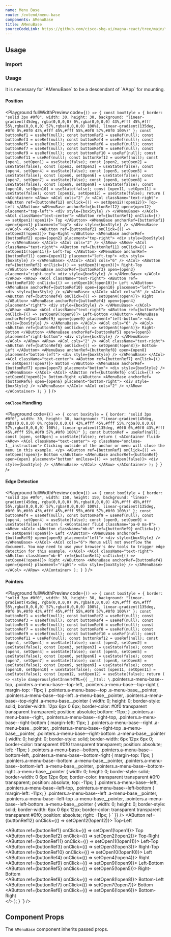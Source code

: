 ```yaml
---
name: Menu Base
route: /extend/menu-base
components: AMenuBase
title: AMenuBase
sourceCodeLink: https://github.com/cisco-sbg-ui/magna-react/tree/main/framework/components/AMenuBase
---
```


## Usage

### Import

<ComponentImport components="AMenuBase" />

### Usage

<AAlert dismissable={false}>
  It is necessary for `AMenuBase` to be a descendant of `AApp` for mounting.
</AAlert>

#### Position

<Playground
  fullWidthPreview
  code={`() => {
  const boxStyle = {
    border: "solid 3px #0f0",
    width: 30,
    height: 30,
    background:
      "linear-gradient(45deg, rgba(0,0,0,0) 0%,rgba(0,0,0,0) 43%,#fff 45%,#fff 55%,rgba(0,0,0,0) 57%,rgba(0,0,0,0) 100%), linear-gradient(135deg, #0f0 0%,#0f0 43%,#fff 45%,#fff 55%,#0f0 57%,#0f0 100%)"
  };
  const buttonRef1 = useRef(null);
  const buttonRef2 = useRef(null);
  const buttonRef3 = useRef(null);
  const buttonRef4 = useRef(null);
  const buttonRef5 = useRef(null);
  const buttonRef6 = useRef(null);
  const buttonRef7 = useRef(null);
  const buttonRef8 = useRef(null);
  const buttonRef9 = useRef(null);
  const buttonRef10 = useRef(null);
  const buttonRef11 = useRef(null);
  const buttonRef12 = useRef(null);
  const [open1, setOpen1] = useState(false);
  const [open2, setOpen2] = useState(false);
  const [open3, setOpen3] = useState(false);
  const [open4, setOpen4] = useState(false);
  const [open5, setOpen5] = useState(false);
  const [open6, setOpen6] = useState(false);
  const [open7, setOpen7] = useState(false);
  const [open8, setOpen8] = useState(false);
  const [open9, setOpen9] = useState(false);
  const [open10, setOpen10] = useState(false);
  const [open11, setOpen11] = useState(false);
  const [open12, setOpen12] = useState(false);
  return (
    <AContainer>
      <ARow>
        <ACol cols="2" />
        <ACol className="text-right">
          <AButton ref={buttonRef12} onClick={() => setOpen12(!open12)}>
            Top-Left
          </AButton>
          <AMenuBase
            anchorRef={buttonRef12}
            open={open12}
            placement="top-left">
            <div style={boxStyle} />
          </AMenuBase>
        </ACol>
        <ACol className="text-center">
          <AButton ref={buttonRef1} onClick={() => setOpen1(!open1)}>
            Top
          </AButton>
          <AMenuBase anchorRef={buttonRef1} open={open1} placement="top">
            <div style={boxStyle} />
          </AMenuBase>
        </ACol>
        <ACol>
          <AButton ref={buttonRef2} onClick={() => setOpen2(!open2)}>
            Top-Right
          </AButton>
          <AMenuBase
            anchorRef={buttonRef2}
            open={open2}
            placement="top-right">
            <div style={boxStyle} />
          </AMenuBase>
        </ACol>
        <ACol cols="2" />
      </ARow>
      <ARow>
        <ACol className="text-right">
          <AButton ref={buttonRef11} onClick={() => setOpen11(!open11)}>
            Left-Top
          </AButton>
          <AMenuBase
            anchorRef={buttonRef11}
            open={open11}
            placement="left-top">
            <div style={boxStyle} />
          </AMenuBase>
        </ACol>
        <ACol cols="6" />
        <ACol>
          <AButton ref={buttonRef3} onClick={() => setOpen3(!open3)}>
            Right-Top
          </AButton>
          <AMenuBase
            anchorRef={buttonRef3}
            open={open3}
            placement="right-top">
            <div style={boxStyle} />
          </AMenuBase>
        </ACol>
      </ARow>
      <ARow>
        <ACol className="text-right">
          <AButton ref={buttonRef10} onClick={() => setOpen10(!open10)}>
            Left
          </AButton>
          <AMenuBase anchorRef={buttonRef10} open={open10} placement="left">
            <div style={boxStyle} />
          </AMenuBase>
        </ACol>
        <ACol cols="6" />
        <ACol>
          <AButton ref={buttonRef4} onClick={() => setOpen4(!open4)}>
            Right
          </AButton>
          <AMenuBase anchorRef={buttonRef4} open={open4} placement="right">
            <div style={boxStyle} />
          </AMenuBase>
        </ACol>
      </ARow>
      <ARow>
        <ACol className="text-right">
          <AButton ref={buttonRef9} onClick={() => setOpen9(!open9)}>
            Left-Bottom
          </AButton>
          <AMenuBase
            anchorRef={buttonRef9}
            open={open9}
            placement="left-bottom">
            <div style={boxStyle} />
          </AMenuBase>
        </ACol>
        <ACol cols="6" />
        <ACol>
          <AButton ref={buttonRef5} onClick={() => setOpen5(!open5)}>
            Right-Bottom
          </AButton>
          <AMenuBase
            anchorRef={buttonRef5}
            open={open5}
            placement="right-bottom">
            <div style={boxStyle} />
          </AMenuBase>
        </ACol>
      </ARow>
      <ARow>
        <ACol cols="2" />
        <ACol className="text-right">
          <AButton ref={buttonRef8} onClick={() => setOpen8(!open8)}>
            Bottom-Left
          </AButton>
          <AMenuBase
            anchorRef={buttonRef8}
            open={open8}
            placement="bottom-left">
            <div style={boxStyle} />
          </AMenuBase>
        </ACol>
        <ACol className="text-center">
          <AButton ref={buttonRef7} onClick={() => setOpen7(!open7)}>
            Bottom
          </AButton>
          <AMenuBase anchorRef={buttonRef7} open={open7} placement="bottom">
            <div style={boxStyle} />
          </AMenuBase>
        </ACol>
        <ACol>
          <AButton ref={buttonRef6} onClick={() => setOpen6(!open6)}>
            Bottom-Right
          </AButton>
          <AMenuBase
            anchorRef={buttonRef6}
            open={open6}
            placement="bottom-right">
            <div style={boxStyle} />
          </AMenuBase>
        </ACol>
        <ACol cols="2" />
      </ARow>
    </AContainer>
  );
}
`}
/>

#### `onClose` Handling

<Playground
  code={`() => {
  const boxStyle = {
    border: "solid 3px #0f0",
    width: 30,
    height: 30,
    background:
      "linear-gradient(45deg, rgba(0,0,0,0) 0%,rgba(0,0,0,0) 43%,#fff 45%,#fff 55%,rgba(0,0,0,0) 57%,rgba(0,0,0,0) 100%), linear-gradient(135deg, #0f0 0%,#0f0 43%,#fff 45%,#fff 55%,#0f0 57%,#0f0 100%)"
  };
  const buttonRef = useRef(null);
  const [open, setOpen] = useState(false);
  return (
    <AContainer fluid>
      <ARow>
        <ACol className="text-center">
          <p className="onclose-1__instruction">
            Clicking outside of the anchor or menu will close the menu in this
            example.
          </p>
          <AButton ref={buttonRef} onClick={() => setOpen(!open)}>
            Bottom
          </AButton>
          <AMenuBase
            anchorRef={buttonRef}
            open={open}
            placement="bottom"
            onClose={() => setOpen(false)}>
            <div style={boxStyle} />
          </AMenuBase>
        </ACol>
      </ARow>
    </AContainer>
  );
}
`}
/>

#### Edge Detection

<Playground
  fullWidthPreview
  code={`() => {
  const boxStyle = {
    border: "solid 3px #0f0",
    width: 150,
    height: 150,
    background:
      "linear-gradient(45deg, rgba(0,0,0,0) 0%,rgba(0,0,0,0) 43%,#fff 45%,#fff 55%,rgba(0,0,0,0) 57%,rgba(0,0,0,0) 100%), linear-gradient(135deg, #0f0 0%,#0f0 43%,#fff 45%,#fff 55%,#0f0 57%,#0f0 100%)"
  };
  const buttonRef4 = useRef(null);
  const buttonRef9 = useRef(null);
  const [open4, setOpen4] = useState(false);
  const [open9, setOpen9] = useState(false);
  return (
    <AContainer fluid className="pa-0 ma-0">
      <ARow>
        <ACol>
          <AButton
            className="mb-6"
            ref={buttonRef9}
            onClick={() => setOpen9(!open9)}>
            Left
          </AButton>
          <AMenuBase anchorRef={buttonRef9} open={open9} placement="left">
            <div style={boxStyle} />
          </AMenuBase>
        </ACol>
        <ACol cols="6">
          Menus will not overflow the document. You may need to use your
          browser's dev tools to trigger edge detection for this example.
        </ACol>
        <ACol className="text-right">
          <AButton
            className="mb-6"
            ref={buttonRef4}
            onClick={() => setOpen4(!open4)}>
            Right
          </AButton>
          <AMenuBase anchorRef={buttonRef4} open={open4} placement="right">
            <div style={boxStyle} />
          </AMenuBase>
        </ACol>
      </ARow>
    </AContainer>
  );
}
`}
/>

#### Pointers

<Playground
  fullWidthPreview
  code={`() => {
  const boxStyle = {
    border: "solid 3px #0f0",
    width: 30,
    height: 30,
    background:
      "linear-gradient(45deg, rgba(0,0,0,0) 0%,rgba(0,0,0,0) 43%,#fff 45%,#fff 55%,rgba(0,0,0,0) 57%,rgba(0,0,0,0) 100%), linear-gradient(135deg, #0f0 0%,#0f0 43%,#fff 45%,#fff 55%,#0f0 57%,#0f0 100%)"
  };
  const buttonRef1 = useRef(null);
  const buttonRef2 = useRef(null);
  const buttonRef3 = useRef(null);
  const buttonRef4 = useRef(null);
  const buttonRef5 = useRef(null);
  const buttonRef6 = useRef(null);
  const buttonRef7 = useRef(null);
  const buttonRef8 = useRef(null);
  const buttonRef9 = useRef(null);
  const buttonRef10 = useRef(null);
  const buttonRef11 = useRef(null);
  const buttonRef12 = useRef(null);
  const [open1, setOpen1] = useState(false);
  const [open2, setOpen2] = useState(false);
  const [open3, setOpen3] = useState(false);
  const [open4, setOpen4] = useState(false);
  const [open5, setOpen5] = useState(false);
  const [open6, setOpen6] = useState(false);
  const [open7, setOpen7] = useState(false);
  const [open8, setOpen8] = useState(false);
  const [open9, setOpen9] = useState(false);
  const [open10, setOpen10] = useState(false);
  const [open11, setOpen11] = useState(false);
  const [open12, setOpen12] = useState(false);
  return (
    <>
      <style
        dangerouslySetInnerHTML={{
          __html: \`
    .pointers.a-menu-base--top,
    .pointers.a-menu-base--top-left,
    .pointers.a-menu-base--top-right {
      margin-top: -11px;
    }
    .pointers.a-menu-base--top .a-menu-base__pointer,
    .pointers.a-menu-base--top-left .a-menu-base__pointer,
    .pointers.a-menu-base--top-right .a-menu-base__pointer {
      width: 0;
      height: 0;
      border-style: solid;
      border-width: 12px 6px 0 6px;
      border-color: #0f0 transparent transparent transparent;
      position: absolute;
      bottom: -11px;
    }
    .pointers.a-menu-base--right,
    .pointers.a-menu-base--right-top,
    .pointers.a-menu-base--right-bottom {
      margin-left: 11px;
    }
    .pointers.a-menu-base--right .a-menu-base__pointer,
    .pointers.a-menu-base--right-top .a-menu-base__pointer,
    .pointers.a-menu-base--right-bottom .a-menu-base__pointer {
      width: 0;
      height: 0;
      border-style: solid;
      border-width: 6px 12px 6px 0;
      border-color: transparent #0f0 transparent transparent;
      position: absolute;
      left: -11px;
    }
    .pointers.a-menu-base--bottom,
    .pointers.a-menu-base--bottom-left,
    .pointers.a-menu-base--bottom-right {
      margin-top: 11px;
    }
    .pointers.a-menu-base--bottom .a-menu-base__pointer,
    .pointers.a-menu-base--bottom-left .a-menu-base__pointer,
    .pointers.a-menu-base--bottom-right .a-menu-base__pointer {
      width: 0;
      height: 0;
      border-style: solid;
      border-width: 0 6px 12px 6px;
      border-color: transparent transparent #0f0 transparent;
      position: absolute;
      top: -11px;
    }
    .pointers.a-menu-base--left,
    .pointers.a-menu-base--left-top,
    .pointers.a-menu-base--left-bottom {
      margin-left: -11px;
    }
    .pointers.a-menu-base--left .a-menu-base__pointer,
    .pointers.a-menu-base--left-top .a-menu-base__pointer,
    .pointers.a-menu-base--left-bottom .a-menu-base__pointer {
      width: 0;
      height: 0;
      border-style: solid;
      border-width: 6px 0 6px 12px;
      border-color: transparent transparent transparent #0f0;
      position: absolute;
      right: -11px;
    }
  \`
        }}
      />
      <AContainer>
        <ARow>
          <ACol cols="2" />
          <ACol className="text-right">
            <AButton ref={buttonRef12} onClick={() => setOpen12(!open12)}>
              Top-Left
            </AButton>
            <AMenuBase
              anchorRef={buttonRef12}
              className="pointers"
              open={open12}
              placement="top-left"
              pointer>
              <div style={boxStyle} />
            </AMenuBase>
          </ACol>
          <ACol className="text-center">
            <AButton ref={buttonRef1} onClick={() => setOpen1(!open1)}>
              Top
            </AButton>
            <AMenuBase
              anchorRef={buttonRef1}
              className="pointers"
              open={open1}
              placement="top"
              pointer>
              <div style={boxStyle} />
            </AMenuBase>
          </ACol>
          <ACol>
            <AButton ref={buttonRef2} onClick={() => setOpen2(!open2)}>
              Top-Right
            </AButton>
            <AMenuBase
              anchorRef={buttonRef2}
              className="pointers"
              open={open2}
              placement="top-right"
              pointer>
              <div style={boxStyle} />
            </AMenuBase>
          </ACol>
          <ACol cols="2" />
        </ARow>
        <ARow>
          <ACol className="text-right">
            <AButton ref={buttonRef11} onClick={() => setOpen11(!open11)}>
              Left-Top
            </AButton>
            <AMenuBase
              anchorRef={buttonRef11}
              className="pointers"
              open={open11}
              placement="left-top"
              pointer>
              <div style={boxStyle} />
            </AMenuBase>
          </ACol>
          <ACol cols="6" />
          <ACol>
            <AButton ref={buttonRef3} onClick={() => setOpen3(!open3)}>
              Right-Top
            </AButton>
            <AMenuBase
              anchorRef={buttonRef3}
              className="pointers"
              open={open3}
              placement="right-top"
              pointer>
              <div style={boxStyle} />
            </AMenuBase>
          </ACol>
        </ARow>
        <ARow>
          <ACol className="text-right">
            <AButton ref={buttonRef10} onClick={() => setOpen10(!open10)}>
              Left
            </AButton>
            <AMenuBase
              anchorRef={buttonRef10}
              className="pointers"
              open={open10}
              placement="left"
              pointer>
              <div style={boxStyle} />
            </AMenuBase>
          </ACol>
          <ACol cols="6" />
          <ACol>
            <AButton ref={buttonRef4} onClick={() => setOpen4(!open4)}>
              Right
            </AButton>
            <AMenuBase
              anchorRef={buttonRef4}
              className="pointers"
              open={open4}
              placement="right"
              pointer>
              <div style={boxStyle} />
            </AMenuBase>
          </ACol>
        </ARow>
        <ARow>
          <ACol className="text-right">
            <AButton ref={buttonRef9} onClick={() => setOpen9(!open9)}>
              Left-Bottom
            </AButton>
            <AMenuBase
              anchorRef={buttonRef9}
              className="pointers"
              open={open9}
              placement="left-bottom"
              pointer>
              <div style={boxStyle} />
            </AMenuBase>
          </ACol>
          <ACol cols="6" />
          <ACol>
            <AButton ref={buttonRef5} onClick={() => setOpen5(!open5)}>
              Right-Bottom
            </AButton>
            <AMenuBase
              anchorRef={buttonRef5}
              className="pointers"
              open={open5}
              placement="right-bottom"
              pointer>
              <div style={boxStyle} />
            </AMenuBase>
          </ACol>
        </ARow>
        <ARow>
          <ACol cols="2" />
          <ACol className="text-right">
            <AButton ref={buttonRef8} onClick={() => setOpen8(!open8)}>
              Bottom-Left
            </AButton>
            <AMenuBase
              anchorRef={buttonRef8}
              className="pointers"
              open={open8}
              placement="bottom-left"
              pointer>
              <div style={boxStyle} />
            </AMenuBase>
          </ACol>
          <ACol className="text-center">
            <AButton ref={buttonRef7} onClick={() => setOpen7(!open7)}>
              Bottom
            </AButton>
            <AMenuBase
              anchorRef={buttonRef7}
              className="pointers"
              open={open7}
              placement="bottom"
              pointer>
              <div style={boxStyle} />
            </AMenuBase>
          </ACol>
          <ACol>
            <AButton ref={buttonRef6} onClick={() => setOpen6(!open6)}>
              Bottom-Right
            </AButton>
            <AMenuBase
              anchorRef={buttonRef6}
              className="pointers"
              open={open6}
              placement="bottom-right"
              pointer>
              <div style={boxStyle} />
            </AMenuBase>
          </ACol>
          <ACol cols="2" />
        </ARow>
      </AContainer>
    </>
  );
}
`}
/>

## Component Props

The `AMenuBase` component inherits passed props.

<Props of="AMenuBase" />
